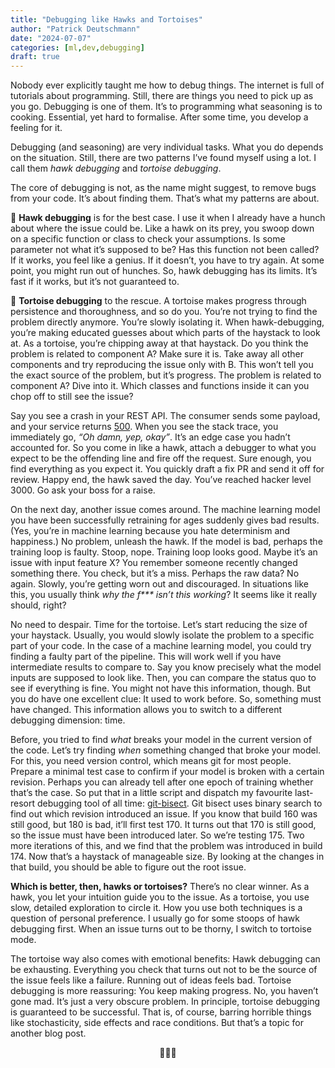 ```yaml
---
title: "Debugging like Hawks and Tortoises"
author: "Patrick Deutschmann"
date: "2024-07-07"
categories: [ml,dev,debugging]
draft: true
---
```


Nobody ever explicitly taught me how to debug things. The internet is full of tutorials about programming. Still, there are things you need to pick up as you go. Debugging is one of them. It’s to programming what seasoning is to cooking. Essential, yet hard to formalise. After some time, you develop a feeling for it.

Debugging (and seasoning) are very individual tasks. What you do depends on the situation. Still, there are two patterns I’ve found myself using a lot. I call them *hawk debugging* and *tortoise debugging*.

The core of debugging is not, as the name might suggest, to remove bugs from your code. It’s about finding them. That’s what my patterns are about.

🦅 **Hawk debugging** is for the best case. I use it when I already have a hunch about where the issue could be. Like a hawk on its prey, you swoop down on a specific function or class to check your assumptions. Is some parameter not what it’s supposed to be? Has this function not been called? If it works, you feel like a genius. If it doesn’t, you have to try again. At some point, you might run out of hunches. So, hawk debugging has its limits. It’s fast if it works, but it’s not guaranteed to.

🐢 **Tortoise debugging** to the rescue. A tortoise makes progress through persistence and thoroughness, and so do you. You’re not trying to find the problem directly anymore. You’re slowly isolating it. When hawk-debugging, you’re making educated guesses about which parts of the haystack to look at. As a tortoise, you’re chipping away at that haystack. Do you think the problem is related to component A? Make sure it is. Take away all other components and try reproducing the issue only with B. This won’t tell you the exact source of the problem, but it’s progress. The problem is related to component A? Dive into it. Which classes and functions inside it can you chop off to still see the issue?


Say you see a crash in your REST API. The consumer sends some payload, and your service returns [500](https://http.cat/500). When you see the stack trace, you immediately go, *“Oh damn, yep, okay”*. It’s an edge case you hadn’t accounted for. So you come in like a hawk, attach a debugger to what you expect to be the offending line and fire off the request. Sure enough, you find everything as you expect it. You quickly draft a fix PR and send it off for review. Happy end, the hawk saved the day. You’ve reached hacker level 3000. Go ask your boss for a raise.

On the next day, another issue comes around. The machine learning model you have been successfully retraining for ages suddenly gives bad results. (Yes, you’re in machine learning because you hate determinism and happiness.) No problem, unleash the hawk. If the model is bad, perhaps the training loop is faulty. Stoop, nope. Training loop looks good. Maybe it’s an issue with input feature X? You remember someone recently changed something there. You check, but it’s a miss. Perhaps the raw data? No again. Slowly, you’re getting worn out and discouraged. In situations like this, you usually think *why the f\*\*\* isn’t this working*? It seems like it really should, right? 

No need to despair. Time for the tortoise. Let’s start reducing the size of your haystack. Usually, you would slowly isolate the problem to a specific part of your code. In the case of a machine learning model, you could try finding a faulty part of the pipeline. This will work well if you have intermediate results to compare to. Say you know precisely what the model inputs are supposed to look like. Then, you can compare the status quo to see if everything is fine. You might not have this information, though. But you do have one excellent clue: It used to work before. So, something must have changed. This information allows you to switch to a different debugging dimension: time.

Before, you tried to find *what* breaks your model in the current version of the code. Let’s try finding *when* something changed that broke your model. For this, you need version control, which means git for most people. Prepare a minimal test case to confirm if your model is broken with a certain revision. Perhaps you can already tell after one epoch of training whether that’s the case. So put that in a little script and dispatch my favourite last-resort debugging tool of all time: [git-bisect](https://git-scm.com/docs/git-bisect). Git bisect uses binary search to find out which revision introduced an issue. If you know that build 160 was still good, but 180 is bad, it’ll first test 170. It turns out that 170 is still good, so the issue must have been introduced later. So we’re testing 175. Two more iterations of this, and we find that the problem was introduced in build 174. Now that’s a haystack of manageable size. By looking at the changes in that build, you should be able to figure out the root issue.

**Which is better, then, hawks or tortoises?** There’s no clear winner. As a hawk, you let your intuition guide you to the issue. As a tortoise, you use slow, detailed exploration to circle it. How you use both techniques is a question of personal preference. I usually go for some stoops of hawk debugging first. When an issue turns out to be thorny, I switch to tortoise mode.

The tortoise way also comes with emotional benefits: Hawk debugging can be exhausting. Everything you check that turns out not to be the source of the issue feels like a failure. Running out of ideas feels bad. Tortoise debugging is more reassuring: You keep making progress. No, you haven’t gone mad. It’s just a very obscure problem. In principle, tortoise debugging is guaranteed to be successful. That is, of course, barring horrible things like stochasticity, side effects and race conditions. But that’s a topic for another blog post.

<center>🐢🐞🦅</center>